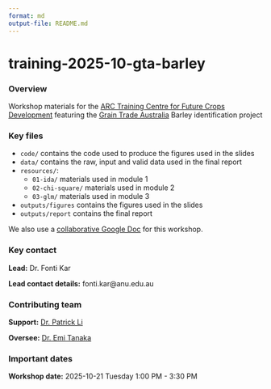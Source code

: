 ```yaml
---
format: md
output-file: README.md
---
```


# training-2025-10-gta-barley

### Overview

Workshop materials for the [ARC Training Centre for Future Crops Development](https://futurecropscentre.edu.au/) featuring the [Grain Trade Australia](https://graintrade.org.au/) Barley identification project

### Key files

- `code/` contains the code used to produce the figures used in the slides
- `data/` contains the raw, input and valid data used in the final report
- `resources/`:
    - `01-ida/` materials used in module 1
    - `02-chi-square/` materials used in module 2
    - `03-glm/` materials used in module 3
- `outputs/figures` contains the figures used in the slides
- `outputs/report` contains the final report

We also use a [collaborative Google Doc](https://docs.google.com/document/d/108xv9U9wUxt0kntlw8q_5UKAtch_QIa1BLXOOj950sA/edit?tab=t.0) for this workshop. 

### Key contact

**Lead:** Dr. Fonti Kar

**Lead contact details:** fonti.kar@anu.edu.au

### Contributing team

**Support:** [Dr. Patrick Li](https://researchportalplus.anu.edu.au/en/persons/patrick-li)

**Oversee:** [Dr. Emi Tanaka](https://emitanaka.org/)

### Important dates

**Workshop date:** 2025-10-21 Tuesday 1:00 PM - 3:30 PM

